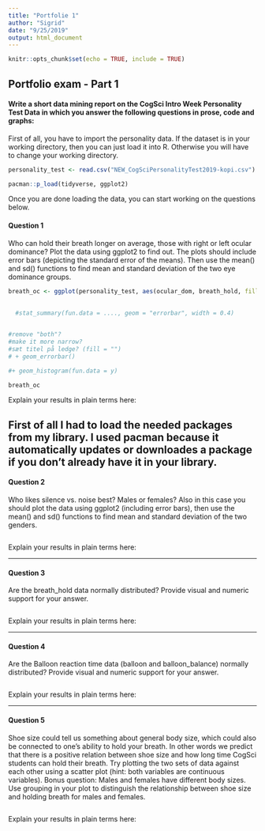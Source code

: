 ```yaml
---
title: "Portfolie 1"
author: "Sigrid"
date: "9/25/2019"
output: html_document
---
```

```r
knitr::opts_chunk$set(echo = TRUE, include = TRUE)
```

## Portfolio exam - Part 1

#### Write a short data mining report on the CogSci Intro Week Personality Test Data in which you answer the following questions in prose, code and graphs:

First of all, you have to import the personality data. If the dataset is in your working directory, then you can just load it into R. Otherwise you will have to change your working directory.

```r
personality_test <- read.csv("NEW_CogSciPersonalityTest2019-kopi.csv")

pacman::p_load(tidyverse, ggplot2)

```

Once you are done loading the data, you can start working on the questions below.

#### Question 1

Who can hold their breath longer on average, those with right or left ocular dominance? Plot the data using ggplot2 to find out. The plots should include error bars (depicting the standard error of the means). Then use the mean() and sd() functions to find mean and standard deviation of the two eye dominance groups.


```r


breath_oc <- ggplot(personality_test, aes(ocular_dom, breath_hold, fill = ocular_dom)) + geom_bar(stat = "summary",fun.y = mean) + labs(x = "Ocular dominance", y = "Mean of breath hold (sec)", fill = "Ocular dominance") 
  
  
  #stat_summary(fun.data = ...., geom = "errorbar", width = 0.4)


#remove "both"?
#make it more narrow?
#sæt titel på ledge? (fill = "")
# + geom_errorbar()

#+ geom_histogram(fun.data = y) 

breath_oc

```

Explain your results in plain terms here: 

First of all I had to load the needed packages from my library. I used pacman because it automatically updates or downloades a package if you don't already have it in your library. 
---

#### Question 2

Who likes silence vs. noise best? Males or females? Also in this case you should plot the data using ggplot2 (including error bars), then use the mean() and sd() functions to find mean and standard deviation of the two genders.

```r

```

Explain your results in plain terms here: 

---

#### Question 3

Are the breath_hold data normally distributed? Provide visual and numeric support for your answer.

```r

```


Explain your results in plain terms here: 

---

#### Question 4

Are the Balloon reaction time data (balloon and balloon_balance) normally distributed? Provide visual and numeric support for your answer.

```r

```


Explain your results in plain terms here: 

---

#### Question 5

Shoe size could tell us something about general body size, which could also be connected to one's ability to hold your breath. In other words we predict that there is a positive relation between shoe size and how long time CogSci students can hold their breath. Try plotting the two sets of data against each other using a scatter plot (hint: both variables are continuous variables). Bonus question: Males and females have different body sizes. Use grouping in your plot to distinguish the relationship between shoe size and holding breath for males and females.

```r

```


Explain your results in plain terms here: 


